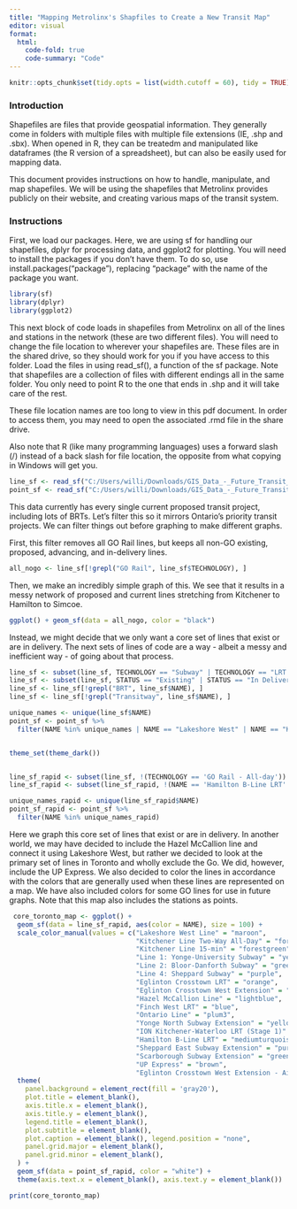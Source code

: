 ---
title: "Mapping Metrolinx's Shapfiles to Create a New Transit Map"
editor: visual
format:
  html:
    code-fold: true
    code-summary: "Code"
---


```{r, global_options, include=FALSE}
knitr::opts_chunk$set(tidy.opts = list(width.cutoff = 60), tidy = TRUE)
```

### Introduction

Shapefiles are files that provide geospatial information. They generally come in folders with multiple files with multiple file extensions (IE, .shp and .sbx). When opened in R, they can be treatedm and manipulated like dataframes (the R version of a spreadsheet), but can also be easily used for mapping data.

This document provides instructions on how to handle, manipulate, and map shapefiles. We will be using the shapefiles that Metrolinx provides publicly on their website, and creating various maps of the transit system.

### Instructions

First, we load our packages. Here, we are using sf for handling our shapefiles, dplyr for processing data, and ggplot2 for plotting. You will need to install the packages if you don't have them. To do so, use install.packages("package"), replacing "package" with the name of the package you want.

```{r, message=FALSE, warning=FALSE}

library(sf)
library(dplyr)
library(ggplot2)

```

This next block of code loads in shapefiles from Metrolinx on all of the lines and stations in the network (these are two different files). You will need to change the file location to wherever your shapefiles are. These files are in the shared drive, so they should work for you if you have access to this folder. Load the files in using read_sf(), a function of the sf package. Note that shapefiles are a collection of files with different endings all in the same folder. You only need to point R to the one that ends in .shp and it will take care of the rest. 

These file location names are too long to view in this pdf document. In order to access them, you may need to open the associated .rmd file in the share drive.

Also note that R (like many programming languages) uses a forward slash (/) instead of a back slash for file location, the opposite from what copying in Windows will get you.


```{r}
line_sf <- read_sf("C:/Users/willi/Downloads/GIS_Data_-_Future_Transit_Network_-_2023-05-12/RTP_TRANSIT_NETWORK.shp")
point_sf <- read_sf("C:/Users/willi/Downloads/GIS_Data_-_Future_Transit_Network_-_2023-05-12/RTP_POINTS.shp")
```

This data currently has every single current proposed transit project, including lots of BRTs. Let's filter this so it mirrors Ontario's priority transit projects. We can filter things out before graphing to make different graphs.

First, this filter removes all GO Rail lines, but keeps all non-GO existing, proposed, advancing, and in-delivery lines.

```{r}
all_nogo <- line_sf[!grepl("GO Rail", line_sf$TECHNOLOGY), ]
```

Then, we make an incredibly simple graph of this. We see that it results in a messy network of proposed and current lines stretching from Kitchener to Hamilton to Simcoe.

```{r}

ggplot() + geom_sf(data = all_nogo, color = "black")

```

Instead, we might decide that we only want a core set of lines that exist or are in delivery. The next sets of lines of code are a way - albeit a messy and inefficient way - of going about that process.

```{r}

line_sf <- subset(line_sf, TECHNOLOGY == "Subway" | TECHNOLOGY == "LRT / BRT" | NAME == "Lakeshore West Line" | NAME == "Kitchener Line Two-Way All-Day"| NAME == "Kitchener Line 15-min" | NAME == "UP Express")
line_sf <- subset(line_sf, STATUS == "Existing" | STATUS == "In Delivery" | STATUS == "Advancing")
line_sf <- line_sf[!grepl("BRT", line_sf$NAME), ]
line_sf <- line_sf[!grepl("Transitway", line_sf$NAME), ]

unique_names <- unique(line_sf$NAME)
point_sf <- point_sf %>%
  filter(NAME %in% unique_names | NAME == "Lakeshore West" | NAME == "Kitchener" | NAME == "ION LRT")


theme_set(theme_dark())


line_sf_rapid <- subset(line_sf, !(TECHNOLOGY == 'GO Rail - All-day'))
line_sf_rapid <- subset(line_sf_rapid, !(NAME == 'Hamilton B-Line LRT' | NAME == 'ION Kitchener-Waterloo LRT (Stage 1)' | NAME == 'Lakeshore West Line' | NAME == 'Kitchener Line 15-min' | NAME == 'Hazel McCallion Line'))

unique_names_rapid <- unique(line_sf_rapid$NAME)
point_sf_rapid <- point_sf %>%
  filter(NAME %in% unique_names_rapid)

```

Here we graph this core set of lines that exist or are in delivery. In another world, we may have decided to include the Hazel McCallion line and connect it using Lakeshore West, but rather we decided to look at the primary set of lines in Toronto and wholly exclude the Go. We did, however, include the UP Express. We also decided to color the lines in accordance with the colors that are generally used when these lines are represented on a map. We have also included colors for some GO lines for use in future graphs. Note that this map also includes the stations as points.

```{r}

 core_toronto_map <- ggplot() + 
  geom_sf(data = line_sf_rapid, aes(color = NAME), size = 100) + 
  scale_color_manual(values = c("Lakeshore West Line" = "maroon",
                                "Kitchener Line Two-Way All-Day" = "forestgreen",
                                "Kitchener Line 15-min" = "forestgreen",
                                "Line 1: Yonge-University Subway" = "yellow",
                                "Line 2: Bloor-Danforth Subway" = "green",
                                "Line 4: Sheppard Subway" = "purple",
                                "Eglinton Crosstown LRT" = "orange",
                                "Eglinton Crosstown West Extension" = "orange",
                                "Hazel McCallion Line" = "lightblue",
                                "Finch West LRT" = "blue",
                                "Ontario Line" = "plum3",
                                "Yonge North Subway Extension" = "yellow",
                                "ION Kitchener-Waterloo LRT (Stage 1)" = "royalblue2",
                                "Hamilton B-Line LRT" = "mediumturquoise",
                                "Sheppard East Subway Extension" = "purple",
                                "Scarborough Subway Extension" = "green",
                                "UP Express" = "brown",
                                "Eglinton Crosstown West Extension - Airport Segment" = "orange")) + 
  theme(
    panel.background = element_rect(fill = 'gray20'),
    plot.title = element_blank(),
    axis.title.x = element_blank(),
    axis.title.y = element_blank(),
    legend.title = element_blank(),
    plot.subtitle = element_blank(),
    plot.caption = element_blank(), legend.position = "none",
    panel.grid.major = element_blank(), 
    panel.grid.minor = element_blank(), 
  ) + 
  geom_sf(data = point_sf_rapid, color = "white") + 
  theme(axis.text.x = element_blank(), axis.text.y = element_blank()) 

print(core_toronto_map)

```
